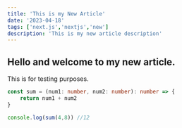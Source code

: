 ```yaml
---
title: 'This is my New Article'
date: '2023-04-18'
tags: ['next.js','nextjs','new']
description: 'This is my new article description'
---
```


## Hello and welcome to my new article.

This is for testing purposes.

```ts
const sum = (num1: number, num2: number): number => {
    return num1 + num2
}

console.log(sum(4,8)) //12
```

